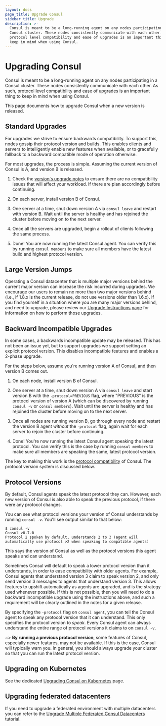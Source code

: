 ```yaml
---
layout: docs
page_title: Upgrade Consul
sidebar_title: Upgrade
description: >-
  Consul is meant to be a long-running agent on any nodes participating in a
  Consul cluster. These nodes consistently communicate with each other. As such,
  protocol level compatibility and ease of upgrades is an important thing to
  keep in mind when using Consul.
---
```


# Upgrading Consul

Consul is meant to be a long-running agent on any nodes participating in a
Consul cluster. These nodes consistently communicate with each other. As such,
protocol level compatibility and ease of upgrades is an important thing to
keep in mind when using Consul.

This page documents how to upgrade Consul when a new version is released.

## Standard Upgrades

For upgrades we strive to ensure backwards compatibility. To support this,
nodes gossip their protocol version and builds. This enables clients and
servers to intelligently enable new features when available, or to gracefully
fallback to a backward compatible mode of operation otherwise.

For most upgrades, the process is simple. Assuming the current version of
Consul is A, and version B is released.

1. Check the [version's upgrade notes](/docs/upgrade-specific) to ensure
   there are no compatibility issues that will affect your workload. If there
   are plan accordingly before continuing.

2. On each server, install version B of Consul.

3. One server at a time, shut down version A via `consul leave` and restart with version B. Wait until
   the server is healthy and has rejoined the cluster before moving on to the
   next server.

4. Once all the servers are upgraded, begin a rollout of clients following
   the same process.

5. Done! You are now running the latest Consul agent. You can verify this
   by running `consul members` to make sure all members have the latest
   build and highest protocol version.

## Large Version Jumps

Operating a Consul datacenter that is multiple major versions behind the current major
version can increase the risk incurred during upgrades. We encourage our users to
remain no more than two major versions behind (i.e., if 1.8.x is the current release,
do not use versions older than 1.6.x). If you find yourself in a situation where you
are many major versions behind, and need to upgrade, please review our
[Upgrade Instructions page](/docs/upgrading/instructions) for information on
how to perform those upgrades.

## Backward Incompatible Upgrades

In some cases, a backwards incompatible update may be released. This has not
been an issue yet, but to support upgrades we support setting an explicit
protocol version. This disables incompatible features and enables a 2-phase upgrade.

For the steps below, assume you're running version A of Consul, and then
version B comes out.

1. On each node, install version B of Consul.

2. One server at a time, shut down version A via `consul leave` and start version B with the
   `-protocol=PREVIOUS` flag, where "PREVIOUS" is the protocol version of
   version A (which can be discovered by running `consul -v` or `consul members`). Wait until the server is healthy and has rejoined the cluster
   before moving on to the next server.

3. Once all nodes are running version B, go through every node and restart the
   version B agent _without_ the `-protocol` flag, again wait for each server to
   rejoin the cluster before continuing.

4. Done! You're now running the latest Consul agent speaking the latest protocol.
   You can verify this is the case by running `consul members` to
   make sure all members are speaking the same, latest protocol version.

The key to making this work is the [protocol compatibility](/docs/compatibility)
of Consul. The protocol version system is discussed below.

## Protocol Versions

By default, Consul agents speak the latest protocol they can. However, each
new version of Consul is also able to speak the previous protocol, if there
were any protocol changes.

You can see what protocol versions your version of Consul understands by
running `consul -v`. You'll see output similar to that below:

```shell-session
$ consul -v
Consul v0.7.0
Protocol 2 spoken by default, understands 2 to 3 (agent will automatically use protocol >2 when speaking to compatible agents)
```

This says the version of Consul as well as the protocol versions this
agent speaks and can understand.

Sometimes Consul will default to speak a lower protocol version
than it understands, in order to ease compatibility with older agents. For
example, Consul agents that understand version 3 claim to speak version 2,
and only send version 3 messages to agents that understand version 3. This
allows features to upshift automatically as agents are upgraded, and is the
strategy used whenever possible. If this is not possible, then you will need
to do a backward incompatible upgrade using the instructions above, and such
a requirement will be clearly outlined in the notes for a given release.

By specifying the `-protocol` flag on `consul agent`, you can tell the
Consul agent to speak any protocol version that it can understand. This
only specifies the protocol version to _speak_. Every Consul agent can
always understand the entire range of protocol versions it claims to
on `consul -v`.

~> **By running a previous protocol version**, some features
of Consul, especially newer features, may not be available. If this is the
case, Consul will typically warn you. In general, you should always upgrade
your cluster so that you can run the latest protocol version.

## Upgrading on Kubernetes

See the dedicated [Upgrading Consul on Kubernetes](/docs/platform/k8s/upgrading) page.

## Upgrading federated datacenters

If you need to upgrade a federated environment with multiple datacenters you can
refer to the [Upgrade Multiple Federated Consul Datacenters](https://learn.hashicorp.com/tutorials/consul/upgrade-federated-environment)
tutorial.
